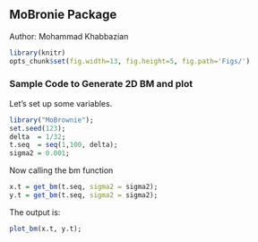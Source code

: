 ## MoBronie Package

Author: Mohammad Khabbazian 

```r
library(knitr)
opts_chunk$set(fig.width=13, fig.height=5, fig.path='Figs/')
```


### Sample Code to Generate 2D BM and plot

Let's set up some variables.

```r
library("MoBrownie");
set.seed(123);
delta  = 1/32;
t.seq  = seq(1,100, delta);  
sigma2 = 0.001;
```

Now calling the bm function

```r
x.t = get_bm(t.seq, sigma2 = sigma2);
y.t = get_bm(t.seq, sigma2 = sigma2);
```

The output is:

```r
plot_bm(x.t, y.t);
```


